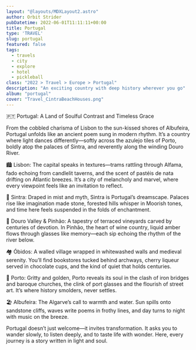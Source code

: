 ```yaml
---
layout: "@layouts/MDXLayout2.astro"
author: Orbit Strider
pubDatetime: 2022-06-01T11:11:11+00:00
title: Portugal
type: 'TRAVEL'
slug: portugal
featured: false
tags:
  - travels
  - city
  - explore
  - hotel
  - pickleball
class: "2022 > Travel > Europe > Portugal"
description: "An exciting country with deep history wherever you go"
album: "portugal"
cover: "Travel_CintraBeachHouses.png"
---
```


🇵🇹 Portugal: A Land of Soulful Contrast and Timeless Grace

From the cobbled charisma of Lisbon to the sun-kissed shores of Albufeira, Portugal
unfolds like an ancient poem sung in modern rhythm. It’s a country where light dances
differently—softly across the azulejo tiles of Porto, boldly atop the palaces of Sintra, and
reverently along the winding Douro River.

🏙️ Lisbon: The capital speaks in textures—trams rattling through Alfama, fado
echoing from candlelit taverns, and the scent of pastéis de nata drifting on Atlantic
breezes. It’s a city of melancholy and marvel, where every viewpoint feels like an
invitation to reflect.

🏰 Sintra: Draped in mist and myth, Sintra is Portugal’s dreamscape. Palaces rise like
imagination made stone, forested hills whisper in Moorish tones, and time here feels
suspended in the folds of enchantment.

🍷 Douro Valley & Pinhão: A tapestry of terraced vineyards carved by centuries of
devotion. In Pinhão, the heart of wine country, liquid amber flows through glasses like
memory—each sip echoing the rhythm of the river below.

🏘️ Óbidos: A walled village wrapped in whitewashed walls and medieval serenity.
You’ll find bookstores tucked behind archways, cherry liqueur served in chocolate
cups, and the kind of quiet that holds centuries.

🌊 Porto: Gritty and golden, Porto reveals its soul in the clash of iron bridges and
baroque churches, the clink of port glasses and the flourish of street art. It’s where
history smolders, never settles.

🏖️ Albufeira: The Algarve’s call to warmth and water. Sun spills onto sandstone cliffs,
waves write poems in frothy lines, and day turns to night with music on the breeze.

Portugal doesn’t just welcome—it invites transformation. It asks you to wander slowly, to
listen deeply, and to taste life with wonder. Here, every journey is a story written in
light and soul.